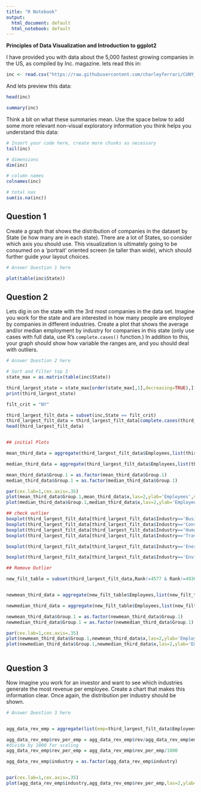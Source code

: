 ```yaml
---
title: "R Notebook"
output:
  html_document: default
  html_notebook: default
---
```


**Principles of Data Visualization and Introduction to ggplot2**

I have provided you with data about the 5,000 fastest growing companies in the US, as compiled by Inc. magazine. lets read this in:

```r
inc <- read.csv("https://raw.githubusercontent.com/charleyferrari/CUNY_DATA_608/master/module1/Data/inc5000_data.csv", header= TRUE)
```

And lets preview this data:

```r
head(inc)
```
```r
summary(inc)
```

Think a bit on what these summaries mean. Use the space below to add some more relevant non-visual exploratory information you think helps you understand this data:

```r
# Insert your code here, create more chunks as necessary
tail(inc)
```
```r
# dimensions
dim(inc)
```
```r
# column names
colnames(inc)

```
```r
# total nas
sum(is.na(inc))
```
## Question 1

Create a graph that shows the distribution of companies in the dataset by State (ie how many are in each state). There are a lot of States, so consider which axis you should use. This visualization is ultimately going to be consumed on a 'portrait' oriented screen (ie taller than wide), which should further guide your layout choices.

```r
# Answer Question 1 here

plot(table(inc$State))

```

## Question 2

Lets dig in on the state with the 3rd most companies in the data set. Imagine you work for the state and are interested in how many people are employed by companies in different industries. Create a plot that shows the average and/or median employment by industry for companies in this state (only use cases with full data, use R's `complete.cases()` function.) In addition to this, your graph should show how variable the ranges are, and you should deal with outliers.

```r
# Answer Question 2 here

# Sort and Filter top 3
state_max = as.matrix(table(inc$State))

third_largest_state = state_max[order(state_max[,1],decreasing=TRUE),][3]
print(third_largest_state)

filt_crit = "NY"

third_largest_filt_data = subset(inc,State == filt_crit)
third_largest_filt_data = third_largest_filt_data[complete.cases(third_largest_filt_data),]
head(third_largest_filt_data)


## initial Plots

mean_third_data = aggregate(third_largest_filt_data$Employees,list(third_largest_filt_data$Industry),FUN=mean)

median_third_data = aggregate(third_largest_filt_data$Employees,list(third_largest_filt_data$Industry),FUN=median)

mean_third_data$Group.1 = as.factor(mean_third_data$Group.1)
median_third_data$Group.1 = as.factor(median_third_data$Group.1)

par(cex.lab=1,cex.axis=.35)
plot(mean_third_data$Group.1,mean_third_data$x,las=2,ylab='Employees',main = 'Mean Employees NY',xlab="")
plot(median_third_data$Group.1,median_third_data$x,las=2,ylab='Employees',main = 'Median Employees NY',xlab="")

## check outlier
boxplot(third_largest_filt_data[third_largest_filt_data$Industry=='Business Products & Services',]$Employees)
boxplot(third_largest_filt_data[third_largest_filt_data$Industry=='Consumer Products & Services',]$Employees)
boxplot(third_largest_filt_data[third_largest_filt_data$Industry=='Human Resources',]$Employees)
boxplot(third_largest_filt_data[third_largest_filt_data$Industry=='Travel & Hospitality',]$Employees)

boxplot(third_largest_filt_data[third_largest_filt_data$Industry=='Energy',]$Employees)

boxplot(third_largest_filt_data[third_largest_filt_data$Industry=='Environmental Services',]$Employees)

## Remove Outlier

new_filt_table = subset(third_largest_filt_data,Rank!=4577 & Rank!=4936 & Rank!=1499 & Rank!=2995 & Rank!=3136 & Rank!=3899 & Rank!=4003 & Rank!=4747 & Rank!=2556 & Rank!=2675)


newmean_third_data = aggregate(new_filt_table$Employees,list(new_filt_table$Industry),FUN=mean)

newmedian_third_data = aggregate(new_filt_table$Employees,list(new_filt_table$Industry),FUN=median)

newmean_third_data$Group.1 = as.factor(newmean_third_data$Group.1)
newmedian_third_data$Group.1 = as.factor(newmedian_third_data$Group.1)

par(cex.lab=1,cex.axis=.35)
plot(newmean_third_data$Group.1,newmean_third_data$x,las=2,ylab='Employees',main = 'Mean Employees NY',xlab="")
plot(newmedian_third_data$Group.1,newmedian_third_data$x,las=2,ylab='Employees',main = 'Median Employees NY',xlab="")



```

## Question 3

Now imagine you work for an investor and want to see which industries generate the most revenue per employee. Create a chart that makes this information clear. Once again, the distribution per industry should be shown.

```r
# Answer Question 3 here


agg_data_rev_emp = aggregate(list(emp=third_largest_filt_data$Employees,rev=third_largest_filt_data$Revenue),list(industry=third_largest_filt_data$Industry),FUN=sum)

agg_data_rev_emp$rev_per_emp = agg_data_rev_emp$rev/agg_data_rev_emp$emp
#divide by 1000 for scaling
agg_data_rev_emp$rev_per_emp = agg_data_rev_emp$rev_per_emp/1000

agg_data_rev_emp$industry = as.factor(agg_data_rev_emp$industry)


par(cex.lab=1,cex.axis=.35)
plot(agg_data_rev_emp$industry,agg_data_rev_emp$rev_per_emp,las=2,ylab='Revenue Per Emp (by 1000s)',main = 'Revenue per Emp: Industry',xlab="")

```
